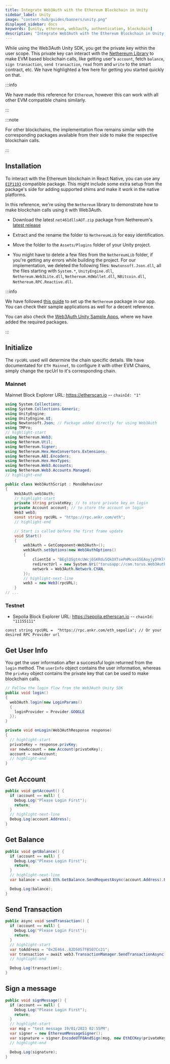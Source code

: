 ```yaml
---
title: Integrate Web3Auth with the Ethereum Blockchain in Unity
sidebar_label: Unity
image: "content-hub/guides/banners/unity.png"
displayed_sidebar: docs
keywords: [unity, ethereum, web3auth, authentication, blockchain]
description: "Integrate Web3Auth with the Ethereum Blockchain in Unity | Documentation - Web3Auth"
---
```


While using the Web3Auth Unity SDK, you get the private key within the user scope. This private key can interact with the
[Nethereum Library](https://nethereum.com/) to make EVM based blockchain calls, like getting user's `account`, fetch `balance`, `sign transaction`,
`send transaction`, `read` from and `write` to the smart contract, etc. We have highlighted a few here for getting you started quickly on that.

:::info

We have made this reference for `Ethereum`, however this can work with all other EVM compatible chains similarly.

:::

:::note

For other blockchains, the implementation flow remains similar with the corresponding packages available from their side to make the respective
blockchain calls.

:::

## Installation

To interact with the Ethereum blockchain in React Native, you can use any [`EIP1193`](https://eips.ethereum.org/EIPS/eip-1193) compatible package.
This might include some extra setup from the package's side for adding supported shims and make it work in the native platforms.

In this reference, we're using the `Nethereum` library to demonstrate how to make blockchain calls using it with Web3Auth.

- Download the latest `net461dllsAOT.zip` package from Nethereum's [latest release](https://github.com/Nethereum/Nethereum/releases)

- Extract and the rename the folder to `NethereumLib` for easy identification.

- Move the folder to the `Assets/Plugins` folder of your Unity project.

- You might have to delete a few files from the `NethereumLib` folder, if you're getting any errors while building the project. For our
  implementation, we deleted the following files: `Newtonsoft.Json.dll`, all the files starting with `System.*`, `UnityEngine.dll`,
  `Nethereum.Web3Lite.dll`, `Nethereum.HdWallet.dll`, `NBitcoin.dll`, `Nethereum.RPC.Reactive.dll`.

:::info

We have followed [this guide](https://docs.nethereum.com/en/latest/unity3d-introduction/) to set up the `Nethereum` package in our app. You can check
their sample applications as well for a decent reference.

You can also check the [Web3Auth Unity Sample Apps](/examples?product=Plug+and+Play&sdk=Plug+and+Play+Unity+SDK), where we have added the required
packages.

:::

## Initialize

The `rpcURL` used will determine the chain specific details. We have documentated for `ETH Mainnet`, to configure it with other EVM Chains, simply
change the rpcUrl to it's corresponding chain.

### Mainnet

Mainnet Block Explorer URL: https://etherscan.io -- `chainId: "1"`

```cs
using System.Collections;
using System.Collections.Generic;
using UnityEngine;
using UnityEngine.UI;
using Newtonsoft.Json; // Package added directly for using Web3Auth
using TMPro;
// highlight-start
using Nethereum.Web3;
using Nethereum.Util;
using Nethereum.Signer;
using Nethereum.Hex.HexConvertors.Extensions;
using Nethereum.ABI.Encoders;
using Nethereum.Hex.HexTypes;
using Nethereum.Web3.Accounts;
using Nethereum.Web3.Accounts.Managed;
// highlight-end

public class Web3AuthScript : MonoBehaviour
{
    Web3Auth web3Auth;
    // highlight-start
    private string privateKey; // to store private key on login
    private Account account; // to store the account on login
    Web3 web3;
    const string rpcURL = "https://rpc.ankr.com/eth";
    // highlight-end

    // Start is called before the first frame update
    void Start()
    {
        web3Auth = GetComponent<Web3Auth>();
        web3Auth.setOptions(new Web3AuthOptions()
        {
            clientId = "BEglQSgt4cUWcj6SKRdu5QkOXTsePmMcusG5EAoyjyOYKlVRjIF1iCNnMOTfpzCiunHRrMui8TIwQPXdkQ8Yxuk",
            redirectUrl = new System.Uri("torusapp://com.torus.Web3AuthUnity/auth"),
            network = Web3Auth.Network.CYAN,
        });
        // highlight-next-line
        web3 = new Web3(rpcURL);
    }
// ...
```

### Testnet

- Sepolia Block Explorer URL: https://sepolia.etherscan.io -- `chainId: "11155111"`

```tsx
const string rpcURL =  "https://rpc.ankr.com/eth_sepolia"; // Or your desired RPC Provider url
```

## Get User Info

You get the user information after a successful login returned from the `login` method. The `userInfo` object contains the user information, whereas
the `privKey` object contains the private key that can be used to make blockchain calls.

```cs
// Follow the login flow from the Web3Auth Unity SDK
public void login()
{
  web3Auth.login(new LoginParams()
  {
    loginProvider = Provider.GOOGLE
  });
}

private void onLogin(Web3AuthResponse response)
{
  // highlight-start
  privateKey = response.privKey;
  var newAccount = new Account(privateKey);
  account = newAccount;
  // highlight-end
}
```

## Get Account

```cs
public void getAccount() {
  if (account == null) {
    Debug.Log("Please Login First");
    return;
  }
  // highlight-next-line
  Debug.Log(account.Address);
}
```

## Get Balance

```cs
public void getBalance() {
  if (account == null) {
    Debug.Log("Please Login First");
    return;
  }
  // highlight-next-line
  var balance = web3.Eth.GetBalance.SendRequestAsync(account.Address).Result.Value;

  Debug.Log(balance);
}
```

## Send Transaction

```cs
public async void sendTransaction() {
  if (account == null) {
    Debug.Log("Please Login First");
    return;
  }
  // highlight-start
  var toAddress = "0x2E464..82D5057fB507Cc21";
  var transaction = await web3.TransactionManager.SendTransactionAsync(account.Address, toAddress, new Nethereum.Hex.HexTypes.HexBigInteger(1));
  // highlight-end

  Debug.Log(transaction);
}
```

## Sign a message

```cs
public void signMessage() {
  if (account == null) {
    Debug.Log("Please Login First");
    return;
  }
  // highlight-start
  var msg = "test message 19/01/2023 02:55PM";
  var signer = new EthereumMessageSigner();
  var signature = signer.EncodeUTF8AndSign(msg, new EthECKey(privateKey));
  // highlight-end

  Debug.Log(signature);
}
```
